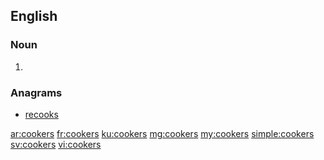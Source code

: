 ==English==

===Noun===
{{head|en|plural}}

# {{plural of|cooker|lang=en|nocat=1}}

===Anagrams===
* [[recooks#English|recooks]]

[[ar:cookers]]
[[fr:cookers]]
[[ku:cookers]]
[[mg:cookers]]
[[my:cookers]]
[[simple:cookers]]
[[sv:cookers]]
[[vi:cookers]]